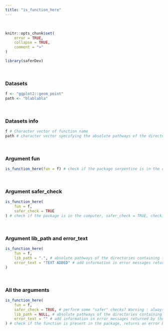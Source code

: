 ---
title: "is_function_here"
---
<br>

```{r, include = FALSE}
knitr::opts_chunk$set(
    error = TRUE, 
    collapse = TRUE,
    comment = ">"
)
```

```{r setup}
library(saferDev)
```
<br>

### Datasets
```{r}
f <- "ggplot2::geom_point"
path <- "blablabla"
```
<br>

### Datasets info
```{r}
f # Character vector of function name
path # character vector specifying the absolute pathways of the directories, this lib_path will return an error
```
<br>

### Argument fun
```{r, echo = TRUE, error = TRUE}
is_function_here(fun = f) # check if the package serpentine is in the computer
```
<br>

### Argument safer_check
```{r, echo = TRUE, error = TRUE}
is_function_here(
    fun = f,
    safer_check = TRUE
) # check if the package is in the computer, safer_check = TRUE, checkings are performed before main code running 
```
<br>

### Argument lib_path and error_text
```{r}
is_function_here(
    fun = f,
    lib_path = ".", # absolute pathways of the directories containing the required packages if not in the default directories.
    error_text = "TEXT ADDED" # add information in error messages returned by the function.
)
```
<br>

### All the arguments
```{r, echo = TRUE, error = TRUE}
is_function_here(
    fun = f,
    safer_check = TRUE, # perform some "safer" checks? Warning : always set this argument to FALSE if all_args_here() is used inside another safer function.
    lib_path = NULL, # absolute pathways of the directories containing the required packages if not in the default directories.
    error_text = "" # add information in error messages returned by the function.
) # check if the function is present in the package, returns an error because the path doesn't exist
```
<br>

